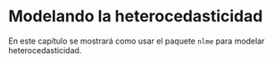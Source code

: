 # Modelando la heterocedasticidad {#var-fun}

En este capítulo se mostrará como usar el paquete `nlme` para modelar heterocedasticidad.




